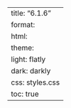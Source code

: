 ---
title: "6.1.6"
format:
    html:
        theme:
            light: flatly
            dark: darkly
        css: styles.css
        toc: true
---